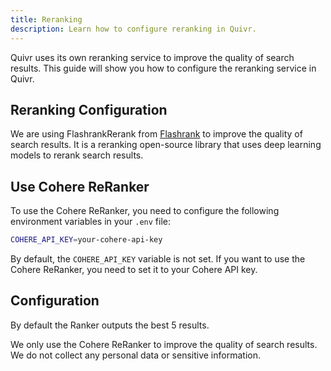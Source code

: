 ```yaml
---
title: Reranking
description: Learn how to configure reranking in Quivr.
---
```


Quivr uses its own reranking service to improve the quality of search results. This guide will show you how to configure the reranking service in Quivr.

## Reranking Configuration

We are using FlashrankRerank from [Flashrank](https://github.com/PrithivirajDamodaran/FlashRank) to improve the quality of search results.
It is a reranking open-source library that uses deep learning models to rerank search results.

## Use Cohere ReRanker

To use the Cohere ReRanker, you need to configure the following environment variables in your `.env` file:

```bash
COHERE_API_KEY=your-cohere-api-key
```

By default, the `COHERE_API_KEY` variable is not set. If you want to use the Cohere ReRanker, you need to set it to your Cohere API key.

## Configuration

By default the Ranker outputs the best 5 results.

We only use the Cohere ReRanker to improve the quality of search results. We do not collect any personal data or sensitive information.
